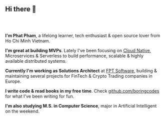 <h2 style="margin-bottom: 4rem;">Hi there 👋</h2>

**I'm Phat Pham**, a lifelong learner, tech enthusiast & open source lover from Ho Chi Minh Vietnam.

**I'm great at building MVPs**. Lately I've been focusing on [Cloud Native](https://www.cncf.io), Microservices & Serverless to build performance, scalable & highly available distributed systems.

**Currently I'm working as Solutions Architect** at [FPT Software](https://www.fpt-software.com), building & maintaining several projects for FinTech & Crypto Trading companies in Europe.

**I write code & read books in my free time**. Check [github.com/boringcodes](https://github.com/boringcodes) for what I've been writing for fun.

**I'm also studying M.S. in Computer Science**, major in Artificial Intelligent on the weekend.
